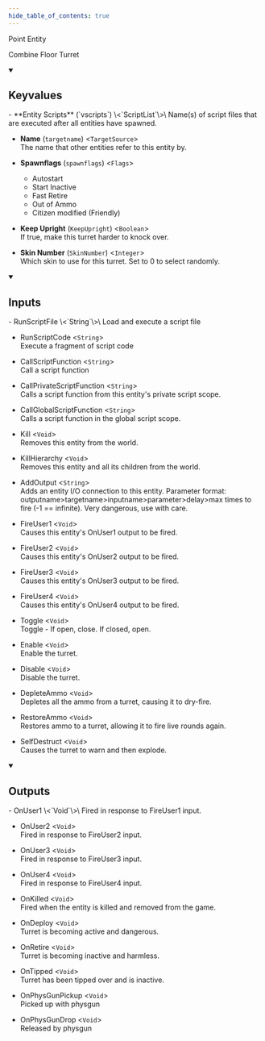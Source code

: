 ```yaml
---
hide_table_of_contents: true
---
```


<!---
!!!!!!
THIS PAGE IS AUTOGENERATED FROM GAME FGD DEFINITIONS!
DO NOT EDIT MANUALLY!
!!!!!!

In order to make edits, you can make an annotation file in /fgd_dump_overrides
-->


Point Entity

Combine Floor Turret

<details open>
<summary><h2>Keyvalues</h2></summary>
- **Entity Scripts** (`vscripts`) \<`ScriptList`\>\
Name(s) of script files that are executed after all entities have spawned.

- **Name** (`targetname`) \<`TargetSource`\>\
The name that other entities refer to this entity by.

- **Spawnflags** (`spawnflags`) \<`Flags`\>
  - Autostart 
  - Start Inactive 
  - Fast Retire 
  - Out of Ammo 
  - Citizen modified (Friendly) 


- **Keep Upright** (`KeepUpright`) \<`Boolean`\>\
If true, make this turret harder to knock over.

- **Skin Number** (`SkinNumber`) \<`Integer`\>\
Which skin to use for this turret. Set to 0 to select randomly.


 </details>
<details open>
<summary><h2>Inputs</h2></summary>
- RunScriptFile \<`String`\>\
Load and execute a script file

- RunScriptCode \<`String`\>\
Execute a fragment of script code

- CallScriptFunction \<`String`\>\
Call a script function

- CallPrivateScriptFunction \<`String`\>\
Calls a script function from this entity's private script scope.

- CallGlobalScriptFunction \<`String`\>\
Calls a script function in the global script scope.

- Kill \<`Void`\>\
Removes this entity from the world.

- KillHierarchy \<`Void`\>\
Removes this entity and all its children from the world.

- AddOutput \<`String`\>\
Adds an entity I/O connection to this entity. Parameter format: outputname&gt;targetname>inputname&gt;parameter&gt;delay&gt;max times to fire (-1 == infinite). Very dangerous, use with care.

- FireUser1 \<`Void`\>\
Causes this entity's OnUser1 output to be fired.

- FireUser2 \<`Void`\>\
Causes this entity's OnUser2 output to be fired.

- FireUser3 \<`Void`\>\
Causes this entity's OnUser3 output to be fired.

- FireUser4 \<`Void`\>\
Causes this entity's OnUser4 output to be fired.

- Toggle \<`Void`\>\
Toggle - If open, close. If closed, open.

- Enable \<`Void`\>\
Enable the turret.

- Disable \<`Void`\>\
Disable the turret.

- DepleteAmmo \<`Void`\>\
Depletes all the ammo from a turret, causing it to dry-fire.

- RestoreAmmo \<`Void`\>\
Restores ammo to a turret, allowing it to fire live rounds again.

- SelfDestruct \<`Void`\>\
Causes the turret to warn and then explode.


 </details>
<details open>
<summary><h2>Outputs</h2></summary>
- OnUser1 \<`Void`\>\
Fired in response to FireUser1 input.

- OnUser2 \<`Void`\>\
Fired in response to FireUser2 input.

- OnUser3 \<`Void`\>\
Fired in response to FireUser3 input.

- OnUser4 \<`Void`\>\
Fired in response to FireUser4 input.

- OnKilled \<`Void`\>\
Fired when the entity is killed and removed from the game.

- OnDeploy \<`Void`\>\
Turret is becoming active and dangerous.

- OnRetire \<`Void`\>\
Turret is becoming inactive and harmless.

- OnTipped \<`Void`\>\
Turret has been tipped over and is inactive.

- OnPhysGunPickup \<`Void`\>\
Picked up with physgun

- OnPhysGunDrop \<`Void`\>\
Released by physgun


 </details>